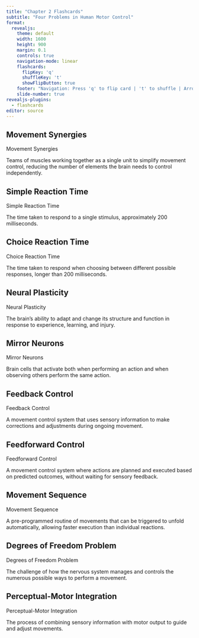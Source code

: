 ```yaml
---
title: "Chapter 2 Flashcards"
subtitle: "Four Problems in Human Motor Control"
format:
  revealjs:
    theme: default
    width: 1600
    height: 900
    margin: 0.1
    controls: true
    navigation-mode: linear
    flashcards:
      flipKey: 'q'
      shuffleKey: 't'
      showFlipButton: true
    footer: "Navigation: Press 'q' to flip card | 't' to shuffle | Arrow keys for next/previous"
    slide-number: true
revealjs-plugins:
  - flashcards
editor: source
---
```


## Movement Synergies {.flashcard}

::: {.flashcard-front}
Movement Synergies
:::

::: {.flashcard-back}
Teams of muscles working together as a single unit to simplify movement control, reducing the number of elements the brain needs to control independently.
:::

## Simple Reaction Time {.flashcard}

::: {.flashcard-front}
Simple Reaction Time
:::

::: {.flashcard-back}
The time taken to respond to a single stimulus, approximately 200 milliseconds.
:::

## Choice Reaction Time {.flashcard}

::: {.flashcard-front}
Choice Reaction Time
:::

::: {.flashcard-back}
The time taken to respond when choosing between different possible responses, longer than 200 milliseconds.
:::

## Neural Plasticity {.flashcard}

::: {.flashcard-front}
Neural Plasticity
:::

::: {.flashcard-back}
The brain's ability to adapt and change its structure and function in response to experience, learning, and injury.
:::

## Mirror Neurons {.flashcard}

::: {.flashcard-front}
Mirror Neurons
:::

::: {.flashcard-back}
Brain cells that activate both when performing an action and when observing others perform the same action.
:::

## Feedback Control {.flashcard}

::: {.flashcard-front}
Feedback Control
:::

::: {.flashcard-back}
A movement control system that uses sensory information to make corrections and adjustments during ongoing movement.
:::

## Feedforward Control {.flashcard}

::: {.flashcard-front}
Feedforward Control
:::

::: {.flashcard-back}
A movement control system where actions are planned and executed based on predicted outcomes, without waiting for sensory feedback.
:::

## Movement Sequence {.flashcard}

::: {.flashcard-front}
Movement Sequence
:::

::: {.flashcard-back}
A pre-programmed routine of movements that can be triggered to unfold automatically, allowing faster execution than individual reactions.
:::

## Degrees of Freedom Problem {.flashcard}

::: {.flashcard-front}
Degrees of Freedom Problem
:::

::: {.flashcard-back}
The challenge of how the nervous system manages and controls the numerous possible ways to perform a movement.
:::

## Perceptual-Motor Integration {.flashcard}

::: {.flashcard-front}
Perceptual-Motor Integration
:::

::: {.flashcard-back}
The process of combining sensory information with motor output to guide and adjust movements.
:::
